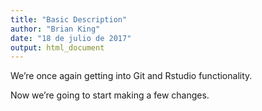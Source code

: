 ```yaml
---
title: "Basic Description"
author: "Brian King"
date: "18 de julio de 2017"
output: html_document
---
```


We're once again getting into Git and Rstudio functionality.

Now we're going to start making a few changes.